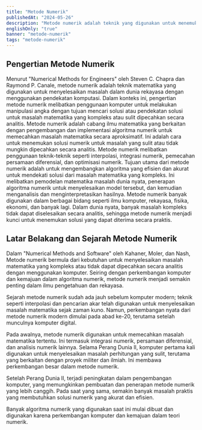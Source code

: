 ```yaml
---
title: "Metode Numerik"
publishedAt: "2024-05-26"
description: "Metode numerik adalah teknik yang digunakan untuk menemukan solusi numerik dari masalah matematika yang seringkali tidak dapat diselesaikan secara analitis."
englishOnly: "true"
banner: "metode-numerik"
tags: "metode-numerik"
---
```


## Pengertian Metode Numerik

Menurut "Numerical Methods for Engineers" oleh Steven C. Chapra dan Raymond P. Canale, metode numerik adalah teknik matematika yang digunakan untuk menyelesaikan masalah dalam dunia rekayasa dengan menggunakan pendekatan komputasi. Dalam konteks ini, pengertian metode numerik melibatkan penggunaan komputer untuk melakukan manipulasi angka dengan tujuan mencari solusi atau pendekatan solusi untuk masalah matematika yang kompleks atau sulit dipecahkan secara analitis.
Metode numerik adalah cabang ilmu matematika yang berkaitan dengan pengembangan dan implementasi algoritma numerik untuk memecahkan masalah matematika secara aproksimatif. Ini adalah cara untuk menemukan solusi numerik untuk masalah yang sulit atau tidak mungkin dipecahkan secara analitis.
Metode numerik melibatkan penggunaan teknik-teknik seperti interpolasi, integrasi numerik, pemecahan persamaan diferensial, dan optimisasi numerik.
Tujuan utama dari metode numerik adalah untuk mengembangkan algoritma yang efisien dan akurat untuk mendekati solusi dari masalah matematika yang kompleks. Ini melibatkan pemodelan matematika masalah dunia nyata, penerapan algoritma numerik untuk menyelesaikan model tersebut, dan kemudian menganalisis dan menginterpretasikan hasilnya.
Metode numerik banyak digunakan dalam berbagai bidang seperti ilmu komputer, rekayasa, fisika, ekonomi, dan banyak lagi. Dalam dunia nyata, banyak masalah kompleks tidak dapat diselesaikan secara analitis, sehingga metode numerik menjadi kunci untuk menemukan solusi yang dapat diterima secara praktis.

## Latar Belakang dan Sejarah Metode Numerik

Dalam "Numerical Methods and Software" oleh Kahaner, Moler, dan Nash, Metode numerik bermula dari kebutuhan untuk menyelesaikan masalah matematika yang kompleks atau tidak dapat dipecahkan secara analitis dengan menggunakan komputer. Seiring dengan perkembangan komputer dan kemajuan dalam algoritma numerik, metode numerik menjadi semakin penting dalam ilmu pengetahuan dan rekayasa.

Sejarah metode numerik sudah ada jauh sebelum komputer modern; teknik seperti interpolasi dan pencarian akar telah digunakan untuk menyelesaikan masalah matematika sejak zaman kuno. Namun, perkembangan nyata dari metode numerik modern dimulai pada abad ke-20, terutama setelah munculnya komputer digital.

Pada awalnya, metode numerik digunakan untuk memecahkan masalah matematika tertentu. Ini termasuk integrasi numerik, persamaan diferensial, dan analisis numerik lainnya.
Selama Perang Dunia II, komputer pertama kali digunakan untuk menyelesaikan masalah perhitungan yang sulit, terutama yang berkaitan dengan proyek militer dan ilmiah. Ini membawa perkembangan besar dalam metode numerik.

Setelah Perang Dunia II, terjadi peningkatan dalam pengembangan komputer, yang memungkinkan pembuatan dan penerapan metode numerik yang lebih canggih. Pada saat yang sama, semakin banyak masalah praktis yang membutuhkan solusi numerik yang akurat dan efisien.

Banyak algoritma numerik yang digunakan saat ini mulai dibuat dan digunakan karena perkembangan komputer dan kemajuan dalam teori numerik.
